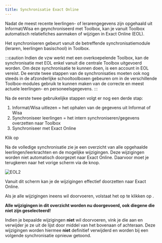 ```yaml
---
title: Synchronisatie Exact Online
---
```


Nadat de meest recente leerlingen- of lerarengegevens zijn opgehaald uit Informat/Wisa en geynchroniseerd met Toolbox, kan je vanuit Toolbox automatisch relatiefiches aanmaken of wijzigen in Exact Online (EOL). 

Het synchroniseren gebeurt vanuit de betreffende synchronisatiemodule (leraren, leerlingen basischool) in Toolbox.

:::caution
Indien de vzw werkt met een overkoepelende Toolbox, kan de synchronisatie met EOL enkel vanuit die centrale Toolbox uitgevoerd worden. Om deze synchronisatie te kunnen doen, is een account in EOL vereist. De eerste twee stappen van de synchronisaties moeten ook nog steeds in de afzonderlijke schooltoolboxen gebeuren om in de verschillende Toolbox-modules gebruik te kunnen maken van de correcte en meest actuele leerlingen- en personeelsgegevens.
:::

Na de eerste twee gebruikelijke stappen volgt er nog een derde stap:

1. Informat/Wisa uitlezen = het ophalen van de gegevens uit Informat of Wisa
2. Synchroniseer leerlingen = het intern synchroniseren/gegevens overzetten naar Toolbox
3. Synchroniseer met Exact Online 

Klik op <LegacyAction img="sync.png" text="Start volledige synchronisatie"/>

Na de volledige synchronisatie zie je een overzicht van alle opgehaalde leerlingen/leerkrachten en de mogelijke wijzigingen. 
Deze wijzigingen worden niet automatisch doorgezet naar Exact Online. Daarvoor moet je terugkeren naar het vorige scherm via de <LegacyAction img="home.png"/> knop. 

![EOL2](./EOL2.png) 

Vanuit dit scherm kan je de wijzigingen effectief doorzetten naar Exact Online. 

Als je alle wijzigingen ineens wil doorvoeren, volstaat het op te klikken op <LegacyAction img="play.png" text="Voer deze wijzigingen door in Exact Online"/>. 

**Alle wijzigingen in dit overzicht worden nu doorgevoerd, ook diegene die niet zijn geselecteerd!** 

Indien je bepaalde wijzigingen **niet** wil doorvoeren, vink je die aan en verwijder je ze uit de lijst door middel van het <LegacyAction img="remove.png"/> bovenaan of achteraan. Deze wijzigingen worden hiermee **niet** definitief verwijderd en worden bij een volgende synchronisatie opnieuw getoond. 


